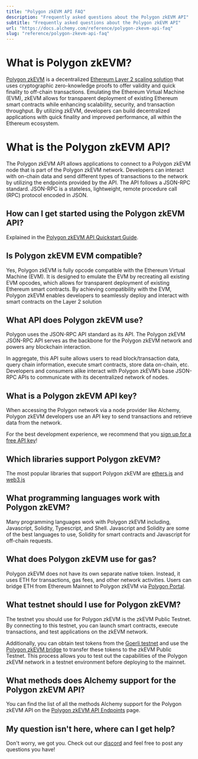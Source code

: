 ```yaml
---
title: "Polygon zkEVM API FAQ"
description: "Frequently asked questions about the Polygon zkEVM API"
subtitle: "Frequently asked questions about the Polygon zkEVM API"
url: "https://docs.alchemy.com/reference/polygon-zkevm-api-faq"
slug: "reference/polygon-zkevm-api-faq"
---
```


# What is Polygon zkEVM?

[Polygon zkEVM](https://wiki.polygon.technology/docs/zkEVM/) is a decentralized [Ethereum Layer 2 scaling solution](https://www.alchemy.com/overviews/sidechains-vs-layer2s) that uses cryptographic zero-knowledge proofs to offer validity and quick finality to off-chain transactions. Emulating the Ethereum Virtual Machine (EVM), zkEVM allows for transparent deployment of existing Ethereum smart contracts while enhancing scalability, security, and transaction throughput. By utilizing zkEVM, developers can build decentralized applications with quick finality and improved performance, all within the Ethereum ecosystem.

# What is the Polygon zkEVM API?

The Polygon zkEVM API allows applications to connect to a Polygon zkEVM node that is part of the Polygon zkEVM network. Developers can interact with on-chain data and send different types of transactions to the network by utilizing the endpoints provided by the API. The API follows a JSON-RPC standard. JSON-RPC is a stateless, lightweight, remote procedure call (RPC) protocol encoded in JSON.

## How can I get started using the Polygon zkEVM API?

Explained in the [Polygon zkEVM API Quickstart Guide](/reference/polygon-zkevm-api-quickstart#getting-started-instructions).

## Is Polygon zkEVM EVM compatible?

Yes, Polygon zkEVM is fully opcode compatible with the Ethereum Virtual Machine (EVM). It is designed to emulate the EVM by recreating all existing EVM opcodes, which allows for transparent deployment of existing Ethereum smart contracts. By achieving compatibility with the EVM, Polygon zkEVM enables developers to seamlessly deploy and interact with smart contracts on the Layer 2 solution

## What API does Polygon zkEVM use?

Polygon uses the JSON-RPC API standard as its API. The Polygon zkEVM JSON-RPC API serves as the backbone for the Polygon zkEVM network and powers any blockchain interaction.

In aggregate, this API suite allows users to read block/transaction data, query chain information, execute smart contracts, store data on-chain, etc. Developers and consumers alike interact with Polygon zkEVM’s base JSON-RPC APIs to communicate with its decentralized network of nodes.

## What is a Polygon zkEVM API key?

When accessing the Polygon network via a node provider like Alchemy, Polygon zkEVM developers use an API key to send transactions and retrieve data from the network.

For the best development experience, we recommend that you [sign up for a free API key](https://dashboard.alchemy.com/signup/?a=polygon-zkevm)!

## Which libraries support Polygon zkEVM?

The most popular libraries that support Polygon zkEVM are [ethers.js](https://docs.ethers.org/v5/) and [web3.js](https://web3js.readthedocs.io/en/v1.8.2/)

## What programming languages work with Polygon zkEVM?

Many programming languages work with Polygon zkEVM including, Javascript, Solidity, Typescript, and Shell. Javascript and Solidity are some of the best languages to use, Solidity for smart contracts and Javascript for off-chain requests.

## What does Polygon zkEVM use for gas?

Polygon zkEVM does not have its own separate native token. Instead, it uses ETH for transactions, gas fees, and other network activities. Users can bridge ETH from Ethereum Mainnet to Polygon zkEVM via [Polygon Portal](https://support.polygon.technology/support/solutions/articles/82000906535-how-to-bridge-funds-from-ethereum-mainnet-to-polygon-zkevm-via-polygon-portal).

## What testnet should I use for Polygon zkEVM?

The testnet you should use for Polygon zkEVM is the zkEVM Public Testnet. By connecting to this testnet, you can launch smart contracts, execute transactions, and test applications on the zkEVM network.

Additionally, you can obtain test tokens from the [Goerli testnet](https://faucet.polygon.technology/) and use the [Polygon zkEVM bridge](https://public.zkevm-test.net/) to transfer these tokens to the zkEVM Public Testnet. This process allows you to test out the capabilities of the Polygon zkEVM network in a testnet environment before deploying to the mainnet.

## What methods does Alchemy support for the Polygon zkEVM API?

You can find the list of all the methods Alchemy support for the Polygon zkEVM API on the [Polygon zkEVM API Endpoints](/reference/polygon-zkevm-api-endpoints) page.

## My question isn't here, where can I get help?

Don't worry, we got you. Check out our [discord](https://alchemy.com/discord) and feel free to post any questions you have!

